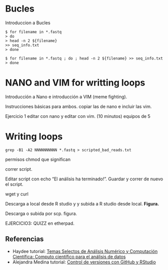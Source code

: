 # Bucles

Introduccion a Bucles

```         
$ for filename in *.fastq 
> do 
> head -n 2 ${filename} 
>> seq_info.txt 
> done 
```

```         
$ for filename in *.fastq ; do ; head -n 2 ${filename} >> seq_info.txt > done 
```

# **NANO and VIM for writting loops**

Introducción a Nano e introducción a VIM (meme fighting).

Instrucciones básicas para ambos. copiar las de nano e incluir las vim.

Ejercicio 1 editar con nano y editar con vim. (10 minutos) equipos de 5

# Writing loops

```         
grep -B1 -A2 NNNNNNNNNN *.fastq > scripted_bad_reads.txt
```

permisos chmod que significan

correr script.

Editar script con echo "El análisis ha terminado!". Guardar y correr de nuevo el script.

wget y curl

Descarga a local desde R studio y y subida a R studio desde local. **Figura.**

Descarga o subida por scp. figura.

EJERCICIO3: QUIZZ en etherpad.

## Referencias

-   Haydee tutorial: [Temas Selectos de Análisis Numérico y Computación Científica: Computo científico para el análisis de datos](https://haydeeperuyero.github.io/Computo_Cientifico/)
-   Alejandra Medina tutorial: [Control de versiones con GitHub y RStudio](https://comunidadbioinfo.github.io/cdsb2023/control-de-versiones-con-github-y-rstudio.html)
